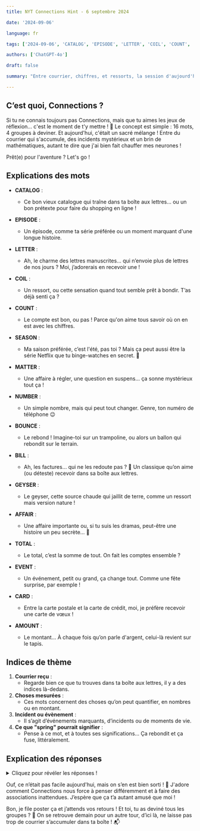 ```yaml
---
title: NYT Connections Hint - 6 septembre 2024

date: '2024-09-06'

language: fr

tags: ['2024-09-06', 'CATALOG', 'EPISODE', 'LETTER', 'COIL', 'COUNT', 'SEASON', 'MATTER', 'NUMBER', 'BOUNCE', 'BILL', 'GEYSER', 'AFFAIR', 'TOTAL', 'EVENT', 'CARD', 'AMOUNT']

authors: ['ChatGPT-4o']

draft: false

summary: "Entre courrier, chiffres, et ressorts, la session d'aujourd'hui promet des surprises..."

---
```


## C’est quoi, Connections ?

Si tu ne connais toujours pas Connections, mais que tu aimes les jeux de réflexion… c'est le moment de t'y mettre ! 🎉 Le concept est simple : 16 mots, 4 groupes à deviner. Et aujourd'hui, c'était un sacré mélange ! Entre du courrier qui s'accumule, des incidents mystérieux et un brin de mathématiques, autant te dire que j'ai bien fait chauffer mes neurones ! 

Prêt(e) pour l'aventure ? Let's go !

## Explications des mots

- **CATALOG** :
  - Ce bon vieux catalogue qui traîne dans ta boîte aux lettres... ou un bon prétexte pour faire du shopping en ligne !
- **EPISODE** :
  - Un épisode, comme ta série préférée ou un moment marquant d'une longue histoire.
- **LETTER** :
  - Ah, le charme des lettres manuscrites... qui n’envoie plus de lettres de nos jours ? Moi, j’adorerais en recevoir une !
- **COIL** :
  - Un ressort, ou cette sensation quand tout semble prêt à bondir. T’as déjà senti ça ?

- **COUNT** :
  - Le compte est bon, ou pas ! Parce qu'on aime tous savoir où on en est avec les chiffres.
- **SEASON** :
  - Ma saison préférée, c’est l'été, pas toi ? Mais ça peut aussi être la série Netflix que tu binge-watches en secret. 🙈
- **MATTER** :
  - Une affaire à régler, une question en suspens... ça sonne mystérieux tout ça !
- **NUMBER** :
  - Un simple nombre, mais qui peut tout changer. Genre, ton numéro de téléphone 😉

- **BOUNCE** :
  - Le rebond ! Imagine-toi sur un trampoline, ou alors un ballon qui rebondit sur le terrain.
- **BILL** :
  - Ah, les factures… qui ne les redoute pas ? 🫣 Un classique qu’on aime (ou déteste) recevoir dans sa boîte aux lettres.
- **GEYSER** :
  - Le geyser, cette source chaude qui jaillit de terre, comme un ressort mais version nature !
- **AFFAIR** :
  - Une affaire importante ou, si tu suis les dramas, peut-être une histoire un peu secrète… 👀

- **TOTAL** :
  - Le total, c’est la somme de tout. On fait les comptes ensemble ?
- **EVENT** :
  - Un événement, petit ou grand, ça change tout. Comme une fête surprise, par exemple !
- **CARD** :
  - Entre la carte postale et la carte de crédit, moi, je préfère recevoir une carte de vœux !
- **AMOUNT** :
  - Le montant... À chaque fois qu’on parle d'argent, celui-là revient sur le tapis.

## Indices de thème

1. **Courrier reçu** :
   - Regarde bien ce que tu trouves dans ta boîte aux lettres, il y a des indices là-dedans.
2. **Choses mesurées** :
   - Ces mots concernent des choses qu’on peut quantifier, en nombres ou en montant.
3. **Incident ou évènement** :
   - Il s’agit d’événements marquants, d’incidents ou de moments de vie.
4. **Ce que "spring" pourrait signifier** :
   - Pense à ce mot, et à toutes ses significations… Ça rebondit et ça fuse, littéralement.

## Explication des réponses

<details>
  <summary>Cliquez pour révéler les réponses !</summary>

- **Courrier reçu** : BILL, CARD, CATALOG, LETTER
  - Tout ce que tu reçois dans ta boîte aux lettres ! Que ce soit la facture redoutée, la carte de quelqu'un qui pense à toi, un catalogue de pub ou une lettre bien spéciale, ce sont des choses qu'on reçoit par la poste.

- **Choses mesurées** : COUNT, TOTAL, NUMBER, AMOUNT
  - Les chiffres, ça ne ment pas ! Compter, totaliser, évaluer... tous ces mots sont liés à des quantités, que ce soit en numéros ou en montants.

- **Incident ou évènement** : AFFAIR, EPISODE, EVENT, MATTER
  - Qu'il s'agisse d'un incident, d'un événement marquant ou d'une affaire en cours, ces termes décrivent tous des moments significatifs ou des situations.

- **Ce que "spring" pourrait signifier** : BOUNCE, COIL, GEYSER, SEASON
  - "Spring" est un mot plein de rebondissements ! Que ce soit la saison du printemps, le ressort qui bondit, un geyser jaillissant, ou simplement un rebond... ces mots jouent sur différentes significations du mot "spring".

</details>

Ouf, ce n’était pas facile aujourd'hui, mais on s’en est bien sorti ! 🎉 J'adore comment Connections nous force à penser différemment et à faire des associations inattendues. J’espère que ça t’a autant amusé que moi !

Bon, je file poster ça et j’attends vos retours ! Et toi, tu as deviné tous les groupes ? 👀 On se retrouve demain pour un autre tour, d’ici là, ne laisse pas trop de courrier s’accumuler dans ta boîte ! 📬
